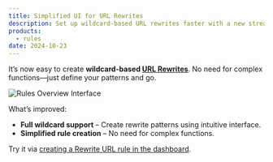 ```yaml
---
title: Simplified UI for URL Rewrites
description: Set up wildcard-based URL rewrites faster with a new streamlined UI.
products:
  - rules
date: 2024-10-23
---
```


It’s now easy to create **wildcard-based [URL Rewrites](/rules/transform/url-rewrite/)**. No need for complex functions—just define your patterns and go.

![Rules Overview Interface](~/assets/images/rules/transform/create-url-rewrite-rule.png)

What’s improved:

- **Full wildcard support** – Create rewrite patterns using intuitive interface.
- **Simplified rule creation** – No need for complex functions.

Try it via [creating a Rewrite URL rule in the dashboard](/rules/transform/url-rewrite/create-dashboard/#wildcard-pattern-parameters).
